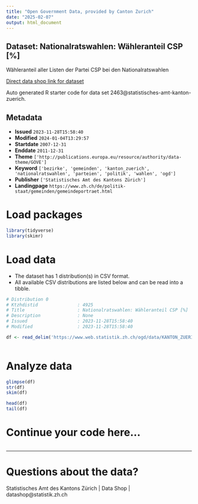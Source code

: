 ```yaml
---
title: "Open Government Data, provided by Canton Zurich"
date: "2025-02-07"
output: html_document
---
```


## Dataset: Nationalratswahlen: Wähleranteil CSP [%]

Wähleranteil aller Listen der Partei CSP bei den Nationalratswahlen

[Direct data shop link for dataset](https://www.zh.ch/de/politik-staat/statistik-daten/datenkatalog.html#/datasets/2463@statistisches-amt-kanton-zuerich)

Auto generated R starter code for data set 2463@statistisches-amt-kanton-zuerich.

## Metadata

- **Issued** `2023-11-28T15:58:40`
- **Modified** `2024-01-04T13:29:57`
- **Startdate** `2007-12-31`
- **Enddate** `2011-12-31`
- **Theme** `['http://publications.europa.eu/resource/authority/data-theme/GOVE']`
- **Keyword** `['bezirke', 'gemeinden', 'kanton_zuerich', 'nationalratswahlen', 'parteien', 'politik', 'wahlen', 'ogd']`
- **Publisher** `['Statistisches Amt des Kantons Zürich']`
- **Landingpage** `https://www.zh.ch/de/politik-staat/gemeinden/gemeindeportraet.html`


# Load packages

```r

library(tidyverse)
library(skimr)

```

# Load data

-   The dataset has 1 distribution(s) in CSV format.
-   All available CSV distributions are listed below and can be read into a tibble.

```r

# Distribution 0
# Ktzhdistid               : 4925
# Title                    : Nationalratswahlen: Wähleranteil CSP [%]
# Description              : None
# Issued                   : 2023-11-28T15:58:40
# Modified                 : 2023-11-28T15:58:40

df <- read_delim('https://www.web.statistik.zh.ch/ogd/data/KANTON_ZUERICH_845.csv')



```

# Analyze data

```r

glimpse(df)
str(df)
skim(df)

head(df)
tail(df)

```

# Continue your code here...

```r

```

------------------------------------------------------------------------

# Questions about the data?

Statistisches Amt des Kantons Zürich | Data Shop | datashop@statistik.zh.ch
